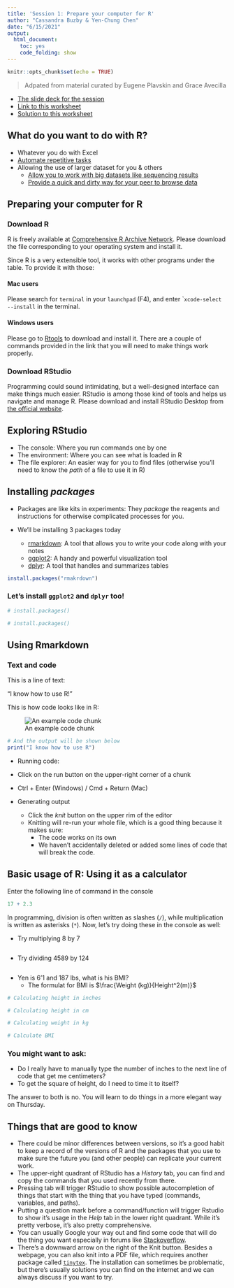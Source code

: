 ```yaml
---
title: 'Session 1: Prepare your computer for R'
author: "Cassandra Buzby & Yen-Chung Chen"
date: "6/15/2021"
output: 
  html_document: 
    toc: yes
    code_folding: show
---
```


```r
knitr::opts_chunk$set(echo = TRUE)
```

> Adpated from material curated by Eugene Plavskin and Grace Avecilla


- [The slide deck for the session](slide/session_1_environment.ppt)
- [Link to this worksheet](source/worksheet/session_1_environment.Rmd)
- [Solution to this worksheet](source/solution/session_1_environment.html)

## What do you want to do with R?

- Whatever you do with Excel
- [Automate repetitive tasks](https://github.com/chenyenchung/LightCylcer480-Plot)
- Allowing the use of larger dataset for you & others
  - [Allow you to work with big datasets like sequencing results](https://satijalab.org/seurat/articles/get_started.html)
  - [Provide a quick and dirty way for your peer to browse data](https://yc-chen.shinyapps.io/JACbrowse/)

## Preparing your computer for R

### Download R

R is freely available at [Comprehensive R Archive Network](https://cran.r-project.org). Please download the file corresponding to your operating system and install it.

Since R is a very extensible tool, it works with other programs under the table. To provide it with those:

#### Mac users

Please search for `terminal` in your `launchpad` (F4), and enter ``xcode-select --install` in the terminal.

#### Windows users

Please go to [Rtools](https://cran.r-project.org/bin/windows/Rtools/) to download and install it. There are a couple of commands provided in the link that you will need to make things work properly.

### Download RStudio

Programming could sound intimidating, but a well-designed interface can make things much easier. RStudio is among those kind of tools and helps us navigate and manage R. Please download and install RStudio Desktop from [the official website](https://www.rstudio.com/products/rstudio/).

## Exploring RStudio

- The console: Where you run commands one by one
- The environment: Where you can see what is loaded in R
- The file explorer: An easier way for you to find files (otherwise you'll need to know the _path_ of a file to use it in R)

## Installing _packages_

- Packages are like kits in experiments: They _package_ the reagents and instructions for otherwise complicated processes for you.

- We'll be installing 3 packages today
  - [rmarkdown](https://rmarkdown.rstudio.com): A tool that allows you to write your code along with your notes
  - [ggplot2](https://ggplot2.tidyverse.org): A handy and powerful visualization tool
  - [dplyr](https://dplyr.tidyverse.org): A tool that handles and summarizes tables
  
```r
install.packages("rmakrdown")
```


### Let's install `ggplot2` and `dplyr` too!

```r
# install.packages()
```

```r
# install.packages()
```

  
## Using Rmarkdown

### Text and code

This is a line of text:

"I know how to use R!"

This is how code looks like in R:

![An example code chunk](../../img/codechunk.png)

```r
# And the output will be shown below
print("I know how to use R")
```


- Running code:
 - Click on the run button on the upper-right corner of a chunk
 - Ctrl + Enter (Windows) / Cmd + Return (Mac)
 
- Generating output
  - Click the *knit* button on the upper rim of the editor
  - Knitting will re-run your whole file, which is a good thing because it makes sure:
    - The code works on its own
    - We haven't accidentally deleted or added some lines of code that will break the code.

## Basic usage of R: Using it as a calculator

Enter the following line of command in the console

```r
17 + 2.3
```

In programming, division is often written as slashes (`/`), while multiplication is written as asterisks (`*`). Now, let's try doing these in the console as well:

- Try multiplying 8 by 7

```r
```


- Try dividing 4589 by 124

```r
```


- Yen is 6'1 and 187 lbs, what is his BMI?
  - The formulat for BMI is $\frac{Weight (kg)}{Height^2(m)}$

```r
# Calculating height in inches

```

```r
# Calculating height in cm

```

```r
# Calculating weight in kg

```

```r
# Calculate BMI

```


### You might want to ask:

- Do I really have to manually type the number of inches to the next line of code that get me centimeters?
- To get the square of height, do I need to time it to itself?

The answer to both is no. You will learn to do things in a more elegant way on Thursday.



## Things that are good to know

- There could be minor differences between versions, so it's a good habit to keep a record of the versions of R and the packages that you use to make sure the future you (and other people) can replicate your current work.
- The upper-right quadrant of RStudio has a _History_ tab, you can find and copy the commands that you used recently from there.
- Pressing tab will trigger RStudio to show possible autocompletion of things that start with the thing that you have typed (commands, variables, and paths).
- Putting a question mark before a command/function will trigger Rstudio to show it's usage in the _Help_ tab in the lower right quadrant. While it's pretty verbose, it's also pretty comprehensive.
- You can usually Google your way out and find some code that will do the thing you want especially in forums like [Stackoverflow](https://stackoverflow.com/).
- There's a downward arrow on the right of the Knit button. Besides a webpage, you can also knit into a PDF file, which requires another package called [`tinytex`](https://yihui.org/tinytex/). The installation can sometimes be problematic, but there's usually solutions you can find on the internet and we can always discuss if you want to try.